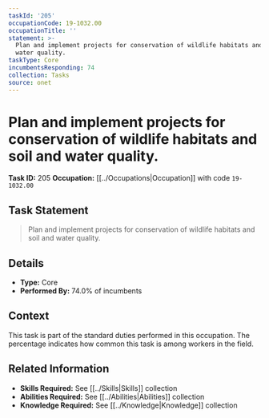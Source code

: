 ```yaml
---
taskId: '205'
occupationCode: 19-1032.00
occupationTitle: ''
statement: >-
  Plan and implement projects for conservation of wildlife habitats and soil and
  water quality.
taskType: Core
incumbentsResponding: 74
collection: Tasks
source: onet
---
```

# Plan and implement projects for conservation of wildlife habitats and soil and water quality.

**Task ID:** 205
**Occupation:** [[../Occupations|Occupation]] with code `19-1032.00`

## Task Statement

> Plan and implement projects for conservation of wildlife habitats and soil and water quality.

## Details

- **Type:** Core
- **Performed By:** 74.0% of incumbents

## Context

This task is part of the standard duties performed in this occupation. The percentage indicates how common this task is among workers in the field.

## Related Information

- **Skills Required:** See [[../Skills|Skills]] collection
- **Abilities Required:** See [[../Abilities|Abilities]] collection
- **Knowledge Required:** See [[../Knowledge|Knowledge]] collection
